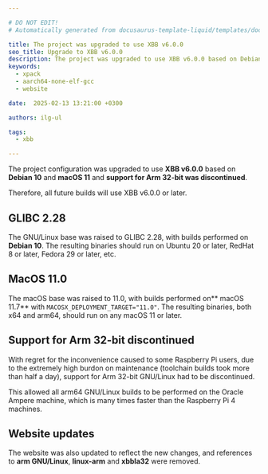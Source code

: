 ```yaml
---

# DO NOT EDIT!
# Automatically generated from docusaurus-template-liquid/templates/docusaurus.

title: The project was upgraded to use XBB v6.0.0
seo_title: Upgrade to XBB v6.0.0
description: The project was upgraded to use XBB v6.0.0 based on Debian 10 and macOS 11.0.
keywords:
  - xpack
  - aarch64-none-elf-gcc
  - website

date:  2025-02-13 13:21:00 +0300

authors: ilg-ul

tags:
  - xbb

---
```



The project configuration was upgraded to use **XBB v6.0.0** based
on **Debian 10** and **macOS 11**
and **support for Arm 32-bit was discontinued**.

Therefore, all future builds will use XBB v6.0.0 or later.

<!--truncate-->

<PageMetadata title={frontMatter.seo_title} />

## GLIBC 2.28

The GNU/Linux base was raised to GLIBC 2.28, with builds performed on **Debian 10**.
The resulting binaries should run on Ubuntu 20 or later, RedHat 8 or later,
Fedora 29 or later, etc.

## MacOS 11.0

The macOS base was raised to 11.0, with builds performed on** macOS 11.7** with
`MACOSX_DEPLOYMENT_TARGET="11.0"`. The resulting binaries, both x64 and arm64,
should run on any macOS 11 or later.

## Support for Arm 32-bit discontinued

With regret for the inconvenience caused to some Raspberry Pi users,
due to the extremely high burdon on maintenance (toolchain builds took
more than half a day), support for Arm 32-bit GNU/Linux had to be discontinued.

This allowed all arm64 GNU/Linux builds to be performed on the Oracle Ampere
machine, which is many times faster than the Raspberry Pi 4 machines.

## Website updates

The website was also updated to reflect the new changes, and references to
**arm GNU/Linux**, **linux-arm** and **xbbla32**  were removed.
